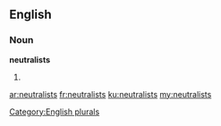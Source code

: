 ==English==

===Noun===
'''neutralists'''

# {{plural of|[[neutralist]]}}

[[Category:English plurals]]

[[ar:neutralists]]
[[fr:neutralists]]
[[ku:neutralists]]
[[my:neutralists]]